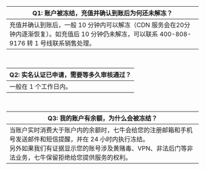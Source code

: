 | Q1: 账户被冻结，充值并确认到账后为何还未解冻？|
| ---- |
| 充值并确认到账后，一般 10 分钟内可以解冻（CDN 服务会在20分钟内逐渐恢复）。如充值后 10 分钟仍未解冻，可以联系 400-808-9176 转 1 号线联系销售处理。  |

<br>

| Q2: 实名认证已申请，需要等多久审核通过？|
| ---- |
| 一般在 1 个工作日内。|

<br>

| Q3: 我的账户有余额，为什么会被冻结？|
| ---- |
| 当账户实时消费大于账户内的余额时，七牛会给您的注册邮箱和手机号发送邮件和短信提醒，并在 24 小时内执行冻结。<br>另外如果我们有证据显示您的账号涉及黄赌毒、VPN、非法后门等非法业务，七牛保留拒绝给您提供服务的权利。|